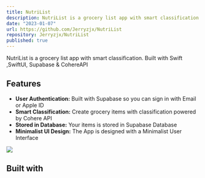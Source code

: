 ```yaml
---
title: NutriList
description: NutriList is a grocery list app with smart classification. Built with Swift ,SwiftUI, Supabase & CohereAPI
date: "2023-01-07"
url: https://github.com/Jerryzjx/NutriList
repository: Jerryzjx/NutriList
published: true
---
```


NutriList is a grocery list app with smart classification. Built with Swift ,SwiftUI, Supabase & CohereAPI

## Features
- **User Authentication:** Built with Supabase so you can sign in with Email or Apple ID
- **Smart Classification:** Create grocery items with classification powered by Cohere API
- **Stored in Database:** Your items is stored in Supabase Database
- **Minimalist UI Design:** The App is designed with a Minimalist User Interface



![](https://github.com/Jerryzjx/NutriList/blob/main/External/logo.png)

## Built with




